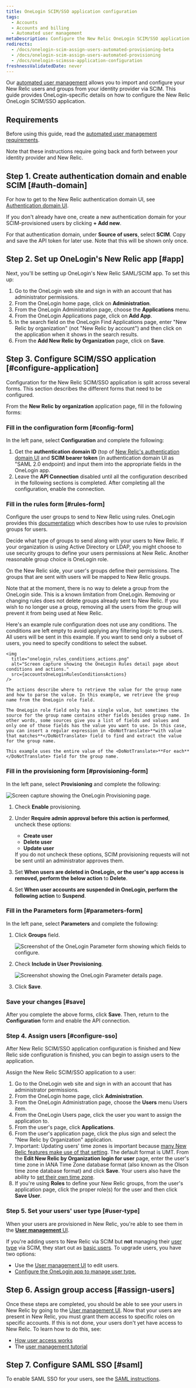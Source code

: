 ```yaml
---
title: OneLogin SCIM/SSO application configuration
tags:
  - Accounts
  - Accounts and billing
  - Automated user management
metaDescription: Configure the New Relic OneLogin SCIM/SSO application for your organization.
redirects:
  - /docs/onelogin-scim-assign-users-automated-provisioning-beta
  - /docs/onelogin-scim-assign-users-automated-provisioning
  - /docs/onelogin-scimsso-application-configuration
freshnessValidatedDate: never
---
```






Our [automated user management](/docs/accounts/accounts/automated-user-management/automated-user-provisioning-single-sign) allows you to import and configure your New Relic users and groups from your identity provider via SCIM. This guide provides OneLogin-specific details on how to configure the New Relic OneLogin SCIM/SSO application.

## Requirements

Before using this guide, read the [automated user management requirements](/docs/assign-users-automated-provisioning-allow-single-sign#requirements).

Note that these instructions require going back and forth between your identity provider and New Relic.

## Step 1. Create authentication domain and enable SCIM [#auth-domain]

For how to get to the New Relic authentication domain UI, see [Authentication domain UI](/docs/accounts/accounts-billing/new-relic-one-user-management/authentication-domains-saml-sso-scim-more/#manage-user-type-scim).

If you don't already have one, create a new authentication domain for your SCIM-provisioned users by clicking <DoNotTranslate>**+ Add new**</DoNotTranslate>.

For that authentication domain, under <DoNotTranslate>**Source of users**</DoNotTranslate>, select <DoNotTranslate>**SCIM**</DoNotTranslate>. Copy and save the API token for later use. Note that this will be shown only once.

## Step 2. Set up OneLogin's New Relic app [#app]

Next, you'll be setting up OneLogin's New Relic SAML/SCIM app. To set this up:

1. Go to the OneLogin web site and sign in with an account that has administrator permissions.
2. From the OneLogin home page, click on <DoNotTranslate>**Administration**</DoNotTranslate>.
3. From the OneLogin Administration page, choose the <DoNotTranslate>**Applications**</DoNotTranslate> menu.
4. From the OneLogin Applications page, click on <DoNotTranslate>**Add App**</DoNotTranslate>.
5. In the search field on the OneLogin Find Applications page, enter "New Relic by organization" (not "New Relic by account") and then click on the application when it shows in the search results.
6. From the <DoNotTranslate>**Add New Relic by Organization**</DoNotTranslate> page, click on <DoNotTranslate>**Save**</DoNotTranslate>.

## Step 3. Configure SCIM/SSO application [#configure-application]

Configuration for the New Relic SCIM/SSO application is split across several forms. This section describes the different forms that need to be configured.

From the <DoNotTranslate>**New Relic by organization**</DoNotTranslate> application page, fill in the following forms:

### Fill in the configuration form [#config-form]

In the left pane, select <DoNotTranslate>**Configuration**</DoNotTranslate> and complete the following:

1. Get the <DoNotTranslate>**authentication domain ID**</DoNotTranslate> (top of [New Relic's authentication domain UI](/docs/accounts/accounts-billing/new-relic-one-user-management/authentication-domains-saml-sso-scim-more) and <DoNotTranslate>**SCIM bearer token**</DoNotTranslate> (in authentication domain UI as "SAML 2.0 endpoint) and input them into the appropriate fields in the OneLogin app.
2. Leave the <DoNotTranslate>**API Connection**</DoNotTranslate> disabled until all the configuration described in the following sections is completed. After completing all the configuration, enable the connection.

### Fill in the rules form [#rules-form]

Configure the user groups to send to New Relic using rules. OneLogin provides this [documentation](https://developers.onelogin.com/scim/create-app#scim_rules) which describes how to use rules to provision groups for users.

Decide what type of groups to send along with your users to New Relic. If your organization is using Active Directory or LDAP, you might choose to use security groups to define your users permissions at New Relic. Another reasonable group choice is OneLogin role.

On the New Relic side, your user's groups define their permissions. The groups that are sent with users will be mapped to New Relic groups.

Note that at the moment, there is no way to delete a group from the OneLogin side. This is a known limitation from OneLogin. Removing or changing rules does not delete groups already sent to New Relic. If you wish to no longer use a group, removing all the users from the group will prevent it from being used at New Relic.

<CollapserGroup>
  <Collapser
    id="rule-example"
    title="A rule that only uses actions"
  >
    Here's an example rule configuration does not use any conditions. The conditions are left empty to avoid applying any filtering logic to the users. All users will be sent in this example. If you want to send only a subset of users, you need to specify conditions to select the subset.

    <img
      title="onelogin_rules_conditions_actions.png"
      alt="Screen capture showing the OneLogin Rules detail page about conditions and actions."
      src={accountsOneLoginRulesConditionsActions}
    />

    The actions describe where to retrieve the value for the group name and how to parse the value. In this example, we retrieve the group name from the OneLogin role field.

    The OneLogin role field only has a single value, but sometimes the source for the group name contains other fields besides group name. In other words, some sources give you a list of fields and values and only one of those fields has the value you want to use. In this case, you can insert a regular expression in <DoNotTranslate>**with value that matches**</DoNotTranslate> field to find and extract the value for the group name.

    This example uses the entire value of the <DoNotTranslate>**For each**</DoNotTranslate> field for the group name.
  </Collapser>
</CollapserGroup>

### Fill in the provisioning form [#provisioning-form]

In the left pane, select <DoNotTranslate>**Provisioning**</DoNotTranslate> and complete the following:

<img
  title="onelogin_provisioning_form.png"
  alt="Screen capture showing the OneLogin Provisioning page."
  src={accountsOneLoginProvisioningForm}
/>

1. Check <DoNotTranslate>**Enable**</DoNotTranslate> provisioning.
2. Under <DoNotTranslate>**Require admin approval before this action is performed**</DoNotTranslate>, uncheck these options:

   * <DoNotTranslate>**Create user**</DoNotTranslate>
   * <DoNotTranslate>**Delete user**</DoNotTranslate>
   * <DoNotTranslate>**Update user**</DoNotTranslate>

   <Callout variant="tip">
     If you do not uncheck these options, SCIM provisioning requests will not be sent until an administrator approves them.
   </Callout>
3. Set <DoNotTranslate>**When users are deleted in OneLogin, or the user's app access is removed, perform the below action**</DoNotTranslate> to <DoNotTranslate>**Delete**</DoNotTranslate>.
4. Set <DoNotTranslate>**When user accounts are suspended in OneLogin, perform the following action**</DoNotTranslate> to <DoNotTranslate>**Suspend**</DoNotTranslate>.

### Fill in the Parameters form [#parameters-form]

In the left pane, select <DoNotTranslate>**Parameters**</DoNotTranslate> and complete the following:

1. Click <DoNotTranslate>**Groups**</DoNotTranslate> field.

   <img
     title="onelogin_parameter_form_general.png"
     alt="Screenshot of the OneLogin Parameter form showing which fields to configure."
     src={accountsOneLoginGeneralParameterForm}
   />
2. Check <DoNotTranslate>**Include in User Provisioning**</DoNotTranslate>.

   <img
     title="onelogin_parameter_form_specific.png"
     alt="Screenshot showing the OneLogin Parameter details page."
     src={accountsOneLoginParameterFormSpecific}
   />
3. Click <DoNotTranslate>**Save**</DoNotTranslate>.

### Save your changes [#save]

After you complete the above forms, click <DoNotTranslate>**Save**</DoNotTranslate>. Then, return to the <DoNotTranslate>**Configuration**</DoNotTranslate> form and enable the API connection.

### Step 4. Assign users [#configure-sso]

After New Relic SCIM/SSO application configuration is finished and New Relic side configuration is finished, you can begin to assign users to the application.

Assign the New Relic SCIM/SSO application to a user:

1. Go to the OneLogin web site and sign in with an account that has administrator permissions.
2. From the OneLogin home page, click <DoNotTranslate>**Administration**</DoNotTranslate>.
3. From the OneLogin Administration page, choose the <DoNotTranslate>**Users**</DoNotTranslate> menu Users item.
4. From the OneLogin Users page, click the user you want to assign the application to.
5. From the user's page, click <DoNotTranslate>**Applications**</DoNotTranslate>.
6. From the user's application page, click the plus sign and select the "New Relic by Organization" application.
7. Important: Updating users' time zones is important because [many New Relic features make use of that setting](/docs/accounts/accounts-billing/general-account-settings/default-time-zone-setting). The default format is UMT. From the <DoNotTranslate>**Edit New Relic by Organization login for user**</DoNotTranslate> page, enter the user's time zone in IANA Time Zone database format (also known as the Olson time zone database format) and click <DoNotTranslate>**Save**</DoNotTranslate>. Your users also have the ability to [set their own time zone](/docs/accounts/accounts-billing/general-account-settings/default-time-zone-setting).
8. If you're using <DoNotTranslate>**Roles**</DoNotTranslate> to define your New Relic groups, from the user's application page, click the proper role(s) for the user and then click <DoNotTranslate>**Save User**</DoNotTranslate>.

### Step 5. Set your users' user type [#user-type]

When your users are provisioned in New Relic, you're able to see them in the [<DoNotTranslate>**User management**</DoNotTranslate> UI](/docs/accounts/accounts-billing/new-relic-one-user-management/user-management-ui-and-tasks#where).

If you're adding users to New Relic via SCIM but **not** managing their [user type](/docs/accounts/accounts-billing/new-relic-one-user-management/user-type) via SCIM, they start out as [basic users](/docs/accounts/accounts-billing/new-relic-one-user-management/user-type). To upgrade users, you have two options:

* Use the [User management UI](/docs/accounts/accounts-billing/new-relic-one-user-management/user-management-ui-and-tasks#edit-user-type) to edit users.
* [Configure the OneLogin app to manage user type.](/docs/accounts/accounts-billing/new-relic-one-user-management/authentication-domains-saml-sso-scim-more/#manage-user-type-scim)

## Step 6. Assign group access [#assign-users]

Once these steps are completed, you should be able to see your users in New Relic by going to the [User management UI](/docs/accounts/accounts-billing/new-relic-one-user-management/user-management-ui-and-tasks#where). Now that your users are present in New Relic, you must grant them access to specific roles on specific accounts. If this is not done, your users don't yet have access to New Relic. To learn how to do this, see:

* [How user access works](/docs/accounts/accounts-billing/new-relic-one-user-management/user-management-concepts#understand-concepts)
* The [user management tutorial](/docs/accounts/accounts-billing/new-relic-one-user-management/tutorial-add-new-user-groups-roles-new-relic-one-user-model/)

## Step 7. Configure SAML SSO [#saml]

To enable SAML SSO for your users, see the [SAML instructions](/docs/accounts/accounts-billing/new-relic-one-user-management/authentication-domains-saml-sso-scim-more/#authentication).
